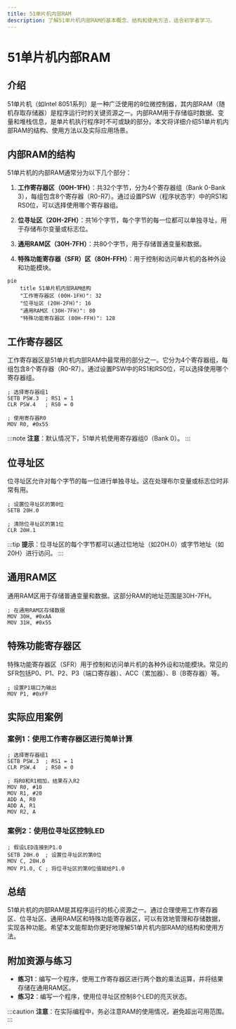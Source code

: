 ```yaml
---
title: 51单片机内部RAM
description: 了解51单片机内部RAM的基本概念、结构和使用方法，适合初学者学习。
---
```


# 51单片机内部RAM

## 介绍

51单片机（如Intel 8051系列）是一种广泛使用的8位微控制器，其内部RAM（随机存取存储器）是程序运行时的关键资源之一。内部RAM用于存储临时数据、变量和堆栈信息，是单片机执行程序时不可或缺的部分。本文将详细介绍51单片机内部RAM的结构、使用方法以及实际应用场景。

## 内部RAM的结构

51单片机的内部RAM通常分为以下几个部分：

1. **工作寄存器区（00H-1FH）**：共32个字节，分为4个寄存器组（Bank 0-Bank 3），每组包含8个寄存器（R0-R7）。通过设置PSW（程序状态字）中的RS1和RS0位，可以选择使用哪个寄存器组。

2. **位寻址区（20H-2FH）**：共16个字节，每个字节的每一位都可以单独寻址，用于存储布尔变量或标志位。

3. **通用RAM区（30H-7FH）**：共80个字节，用于存储普通变量和数据。

4. **特殊功能寄存器（SFR）区（80H-FFH）**：用于控制和访问单片机的各种外设和功能模块。

```mermaid
pie
    title 51单片机内部RAM结构
    "工作寄存器区 (00H-1FH)": 32
    "位寻址区 (20H-2FH)": 16
    "通用RAM区 (30H-7FH)": 80
    "特殊功能寄存器区 (80H-FFH)": 128
```

## 工作寄存器区

工作寄存器区是51单片机内部RAM中最常用的部分之一。它分为4个寄存器组，每组包含8个寄存器（R0-R7）。通过设置PSW中的RS1和RS0位，可以选择使用哪个寄存器组。

```assembly
; 选择寄存器组1
SETB PSW.3  ; RS1 = 1
CLR PSW.4   ; RS0 = 0

; 使用寄存器R0
MOV R0, #0x55
```

:::note
**注意**：默认情况下，51单片机使用寄存器组0（Bank 0）。
:::

## 位寻址区

位寻址区允许对每个字节的每一位进行单独寻址。这在处理布尔变量或标志位时非常有用。

```assembly
; 设置位寻址区的第0位
SETB 20H.0

; 清除位寻址区的第1位
CLR 20H.1
```

:::tip
**提示**：位寻址区的每个字节都可以通过位地址（如20H.0）或字节地址（如20H）进行访问。
:::

## 通用RAM区

通用RAM区用于存储普通变量和数据。这部分RAM的地址范围是30H-7FH。

```assembly
; 在通用RAM区存储数据
MOV 30H, #0xAA
MOV 31H, #0x55
```

## 特殊功能寄存器区

特殊功能寄存器区（SFR）用于控制和访问单片机的各种外设和功能模块。常见的SFR包括P0、P1、P2、P3（端口寄存器）、ACC（累加器）、B（B寄存器）等。

```assembly
; 设置P1端口为输出
MOV P1, #0xFF
```

## 实际应用案例

### 案例1：使用工作寄存器区进行简单计算

```assembly
; 选择寄存器组1
SETB PSW.3  ; RS1 = 1
CLR PSW.4   ; RS0 = 0

; 将R0和R1相加，结果存入R2
MOV R0, #10
MOV R1, #20
ADD A, R0
ADD A, R1
MOV R2, A
```

### 案例2：使用位寻址区控制LED

```assembly
; 假设LED连接到P1.0
SETB 20H.0  ; 设置位寻址区的第0位
MOV C, 20H.0
MOV P1.0, C ; 将位寻址区的第0位值赋给P1.0
```

## 总结

51单片机的内部RAM是其程序运行的核心资源之一。通过合理使用工作寄存器区、位寻址区、通用RAM区和特殊功能寄存器区，可以有效地管理和存储数据，实现各种功能。希望本文能帮助你更好地理解51单片机内部RAM的结构和使用方法。

## 附加资源与练习

- **练习1**：编写一个程序，使用工作寄存器区进行两个数的乘法运算，并将结果存储在通用RAM区。
- **练习2**：编写一个程序，使用位寻址区控制8个LED的亮灭状态。

:::caution
**注意**：在实际编程中，务必注意RAM的使用情况，避免超出可用范围。
:::